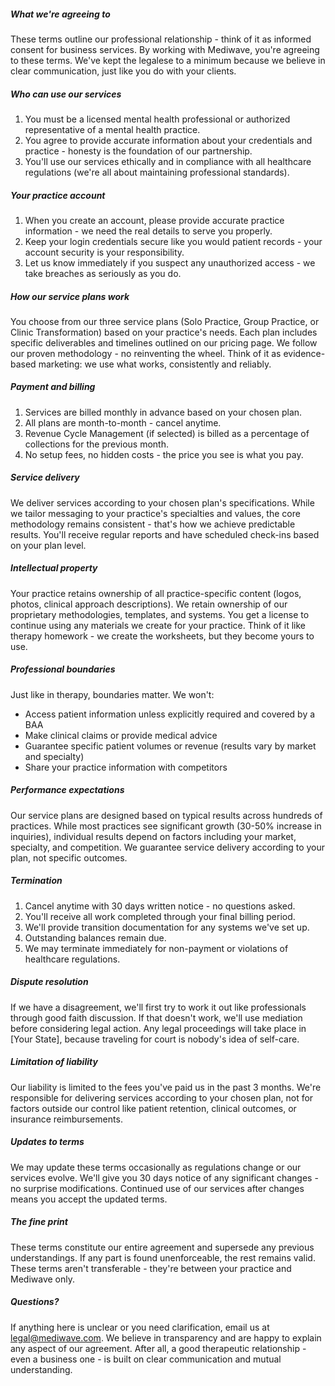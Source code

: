 ##### What we're agreeing to

These terms outline our professional relationship - think of it as informed consent for business services. By working with Mediwave, you're agreeing to these terms. We've kept the legalese to a minimum because we believe in clear communication, just like you do with your clients.

##### Who can use our services

1. You must be a licensed mental health professional or authorized representative of a mental health practice.
2. You agree to provide accurate information about your credentials and practice - honesty is the foundation of our partnership.
3. You'll use our services ethically and in compliance with all healthcare regulations (we're all about maintaining professional standards).

##### Your practice account

1. When you create an account, please provide accurate practice information - we need the real details to serve you properly.
2. Keep your login credentials secure like you would patient records - your account security is your responsibility.
3. Let us know immediately if you suspect any unauthorized access - we take breaches as seriously as you do.

##### How our service plans work

You choose from our three service plans (Solo Practice, Group Practice, or Clinic Transformation) based on your practice's needs. Each plan includes specific deliverables and timelines outlined on our pricing page. We follow our proven methodology - no reinventing the wheel. Think of it as evidence-based marketing: we use what works, consistently and reliably.

##### Payment and billing

1. Services are billed monthly in advance based on your chosen plan.
2. All plans are month-to-month - cancel anytime. 
3. Revenue Cycle Management (if selected) is billed as a percentage of collections for the previous month. 
4. No setup fees, no hidden costs - the price you see is what you pay.

##### Service delivery

We deliver services according to your chosen plan's specifications. While we tailor messaging to your practice's specialties and values, the core methodology remains consistent - that's how we achieve predictable results. You'll receive regular reports and have scheduled check-ins based on your plan level.

##### Intellectual property

Your practice retains ownership of all practice-specific content (logos, photos, clinical approach descriptions). We retain ownership of our proprietary methodologies, templates, and systems. You get a license to continue using any materials we create for your practice. Think of it like therapy homework - we create the worksheets, but they become yours to use.

##### Professional boundaries

Just like in therapy, boundaries matter. We won't:
- Access patient information unless explicitly required and covered by a BAA
- Make clinical claims or provide medical advice
- Guarantee specific patient volumes or revenue (results vary by market and specialty)
- Share your practice information with competitors

##### Performance expectations

Our service plans are designed based on typical results across hundreds of practices. While most practices see significant growth (30-50% increase in inquiries), individual results depend on factors including your market, specialty, and competition. We guarantee service delivery according to your plan, not specific outcomes.

##### Termination

1. Cancel anytime with 30 days written notice - no questions asked.
2. You'll receive all work completed through your final billing period.
3. We'll provide transition documentation for any systems we've set up.
4. Outstanding balances remain due.
5. We may terminate immediately for non-payment or violations of healthcare regulations.

##### Dispute resolution

If we have a disagreement, we'll first try to work it out like professionals through good faith discussion. If that doesn't work, we'll use mediation before considering legal action. Any legal proceedings will take place in [Your State], because traveling for court is nobody's idea of self-care.

##### Limitation of liability

Our liability is limited to the fees you've paid us in the past 3 months. We're responsible for delivering services according to your chosen plan, not for factors outside our control like patient retention, clinical outcomes, or insurance reimbursements.

##### Updates to terms

We may update these terms occasionally as regulations change or our services evolve. We'll give you 30 days notice of any significant changes - no surprise modifications. Continued use of our services after changes means you accept the updated terms.

##### The fine print

These terms constitute our entire agreement and supersede any previous understandings. If any part is found unenforceable, the rest remains valid. These terms aren't transferable - they're between your practice and Mediwave only.

##### Questions?

If anything here is unclear or you need clarification, email us at legal@mediwave.com. We believe in transparency and are happy to explain any aspect of our agreement. After all, a good therapeutic relationship - even a business one - is built on clear communication and mutual understanding.